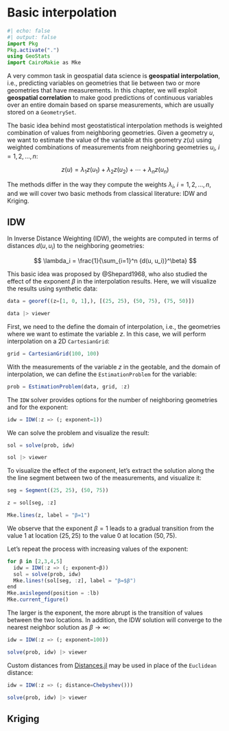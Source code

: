 # Basic interpolation

```julia
#| echo: false
#| output: false
import Pkg
Pkg.activate(".")
using GeoStats
import CairoMakie as Mke
```

A very common task in geospatial data science is **geospatial interpolation**,
i.e., predicting variables on geometries that lie between two or more geometries that
have measurements. In this chapter, we will exploit **geospatial correlation**
to make good predictions of continuous variables over an entire domain based on
sparse measurements, which are usually stored on a `GeometrySet`.

The basic idea behind most geostatistical interpolation methods is weighted
combination of values from neighboring geometries. Given a geometry $u$, we want
to estimate the value of the variable at this geometry $z(u)$ using weighted
combinations of measurements from neighboring geometries $u_i,\ i=1,2,\ldots,n$:

$$
z(u) = \lambda_1 z(u_1) + \lambda_2 z(u_2) + \cdots + \lambda_n z(u_n)
$$

The methods differ in the way they compute the weights $\lambda_i,\ i=1,2,\ldots,n$,
and we will cover two basic methods from classical literature: IDW and Kriging.

## IDW

In Inverse Distance Weighting (IDW), the weights are computed in terms of
distances $d(u, u_i)$ to the neighboring geometries:

$$
\lambda_i = \frac{1}{\sum_{i=1}^n {d(u, u_i)}^\beta}
$$

This basic idea was proposed by @Shepard1968, who also studied the effect of the
exponent $\beta$ in the interpolation results. Here, we will visualize the results
using synthetic data:

```julia
data = georef((z=[1, 0, 1],), [(25, 25), (50, 75), (75, 50)])
```

```julia
data |> viewer
```

First, we need to the define the domain of interpolation, i.e., the geometries
where we want to estimate the variable $z$. In this case, we will perform
interpolation on a 2D `CartesianGrid`:

```julia
grid = CartesianGrid(100, 100)
```

With the measurements of the variable $z$ in the geotable, and the domain of
interpolation, we can define the `EstimationProblem` for the variable:

```julia
prob = EstimationProblem(data, grid, :z)
```

The `IDW` solver provides options for the number of neighboring geometries and
for the exponent:

```julia
idw = IDW(:z => (; exponent=1))
```

We can solve the problem and visualize the result:

```julia
sol = solve(prob, idw)
```

```julia
sol |> viewer
```

To visualize the effect of the exponent, let's extract the solution along the
the line segment between two of the measurements, and visualize it:

```julia
seg = Segment((25, 25), (50, 75))
```

```julia
z = sol[seg, :z]
```

```julia
Mke.lines(z, label = "β=1")
```

We observe that the exponent $\beta=1$ leads to a gradual transition
from the value $1$ at location $(25, 25)$ to the value $0$ at location
$(50, 75)$.

Let's repeat the process with increasing values of the exponent:

```julia
for β in [2,3,4,5]
  idw = IDW(:z => (; exponent=β))
  sol = solve(prob, idw)
  Mke.lines!(sol[seg, :z], label = "β=$β")
end
Mke.axislegend(position = :lb)
Mke.current_figure()
```

The larger is the exponent, the more abrupt is the transition of values
between the two locations. In addition, the IDW solution will converge
to the nearest neighbor solution as $\beta \to \infty$:

```julia
idw = IDW(:z => (; exponent=100))

solve(prob, idw) |> viewer
```

Custom distances from [Distances.jl](https://github.com/JuliaStats/Distances.jl)
may be used in place of the `Euclidean` distance:

```julia
idw = IDW(:z => (; distance=Chebyshev()))

solve(prob, idw) |> viewer
```

## Kriging